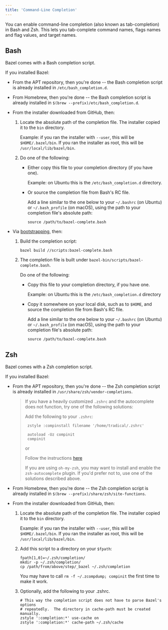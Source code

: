 ```yaml
---
title: 'Command-Line Completion'
---
```



You can enable command-line completion (also known as tab-completion) in Bash
and Zsh. This lets you tab-complete command names, flags names and flag values,
and target names.

## Bash

Bazel comes with a Bash completion script.

If you installed Bazel:

*   From the APT repository, then you're done -- the Bash completion script is
    already installed in `/etc/bash_completion.d`.

*   From Homebrew, then you're done -- the Bash completion script is
    already installed in `$(brew --prefix)/etc/bash_completion.d`.

*   From the installer downloaded from GitHub, then:
    1.  Locate the absolute path of the completion file. The installer copied it
        to the `bin` directory.

        Example: if you ran the installer with `--user`, this will be
        `$HOME/.bazel/bin`. If you ran the installer as root, this will be
        `/usr/local/lib/bazel/bin`.
    2.  Do one of the following:
        *   Either copy this file to your completion directory (if you have
            one).

            Example: on Ubuntu this is the `/etc/bash_completion.d` directory.
        *   Or source the completion file from Bash's RC file.

            Add a line similar to the one below to your `~/.bashrc` (on Ubuntu)
            or `~/.bash_profile` (on macOS), using the path to your completion
            file's absolute path:

            ```
            source /path/to/bazel-complete.bash
            ```

*   Via [bootstrapping](/install/compile-source), then:
    1.  Build the completion script:

        ```
        bazel build //scripts:bazel-complete.bash
        ```
    2.  The completion file is built under
        `bazel-bin/scripts/bazel-complete.bash`.

        Do one of the following:
        *   Copy this file to your completion directory, if you have
            one.

            Example: on Ubuntu this is the `/etc/bash_completion.d` directory
        *   Copy it somewhere on your local disk, such as to `$HOME`, and
            source the completion file from Bash's RC file.

            Add a line similar to the one below to your `~/.bashrc` (on Ubuntu)
            or `~/.bash_profile` (on macOS), using the path to your completion
            file's absolute path:

            ```
            source /path/to/bazel-complete.bash
            ```

## Zsh

Bazel comes with a Zsh completion script.

If you installed Bazel:

*   From the APT repository, then you're done -- the Zsh completion script is
    already installed in `/usr/share/zsh/vendor-completions`.

    > If you have a heavily customized `.zshrc` and the autocomplete
    > does not function, try one of the following solutions:
    >
    > Add the following to your `.zshrc`:
    >
    >    ```
    >     zstyle :compinstall filename '/home/tradical/.zshrc'
    >
    >     autoload -Uz compinit
    >     compinit
    >    ```
    >
    > or
    >
    > Follow the instructions
    > [here](https://stackoverflow.com/questions/58331977/bazel-tab-auto-complete-in-zsh-not-working)
    >
    > If you are using `oh-my-zsh`, you may want to install and enable
    > the `zsh-autocomplete` plugin. If you'd prefer not to, use one of the
    > solutions described above.

*   From Homebrew, then you're done -- the Zsh completion script is
    already installed in `$(brew --prefix)/share/zsh/site-functions`.

*   From the installer downloaded from GitHub, then:
    1.  Locate the absolute path of the completion file. The installer copied it
        to the `bin` directory.

        Example: if you ran the installer with `--user`, this will be
        `$HOME/.bazel/bin`. If you ran the installer as root, this will be
        `/usr/local/lib/bazel/bin`.

    2.  Add this script to a directory on your `$fpath`:

        ```
        fpath[1,0]=~/.zsh/completion/
        mkdir -p ~/.zsh/completion/
        cp /path/from/above/step/_bazel ~/.zsh/completion
        ```

        You may have to call `rm -f ~/.zcompdump; compinit`
        the first time to make it work.

    3.  Optionally, add the following to your .zshrc.

        ```
        # This way the completion script does not have to parse Bazel's options
        # repeatedly.  The directory in cache-path must be created manually.
        zstyle ':completion:*' use-cache on
        zstyle ':completion:*' cache-path ~/.zsh/cache
        ```
